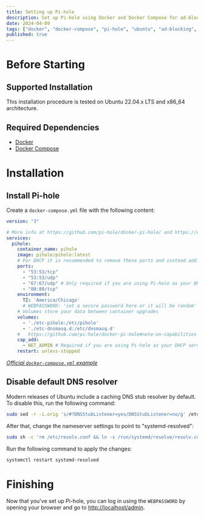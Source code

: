 ```yaml
---
title: Setting up Pi-hole
description: Set up Pi-hole using Docker and Docker Compose for ad-blocking and DNS server
date: 2024-04-09
tags: ["docker", "docker-compose", "pi-hole", "ubuntu", "ad-blocking", "dhcp", "dns"]
published: true
---
```


# Before Starting

## Supported Installation

This installation procedure is tested on Ubuntu 22.04.x LTS and x86_64 architecture.

## Required Dependencies

- [Docker](/blog/docker/installing_docker_and_docker_compose#install-docker)
- [Docker Compose](/blog/docker/installing_docker_and_docker_compose#install-docker-compose-plugin)

# Installation

## Install Pi-hole
Create a `docker-compose.yml` file with the following content:
```yml title="docker-compose.yml"
version: "3"

# More info at https://github.com/pi-hole/docker-pi-hole/ and https://docs.pi-hole.net/
services:
  pihole:
    container_name: pihole
    image: pihole/pihole:latest
    # For DHCP it is recommended to remove these ports and instead add: network_mode: "host"
    ports:
      - "53:53/tcp"
      - "53:53/udp"
      - "67:67/udp" # Only required if you are using Pi-hole as your DHCP server
      - "80:80/tcp"
    environment:
      TZ: 'America/Chicago'
      # WEBPASSWORD: 'set a secure password here or it will be random'
    # Volumes store your data between container upgrades
    volumes:
      - './etc-pihole:/etc/pihole'
      - './etc-dnsmasq.d:/etc/dnsmasq.d'
    #   https://github.com/pi-hole/docker-pi-hole#note-on-capabilities
    cap_add:
      - NET_ADMIN # Required if you are using Pi-hole as your DHCP server, else not needed
    restart: unless-stopped
```
[*Official `docker-compose.yml` example*](https://github.com/pi-hole/docker-pi-hole/blob/master/examples/docker-compose.yml.example)

## Disable default DNS resolver

Modern releases of Ubuntu include a caching DNS stub resolver by default.  
To disable this, run the following command:
```zsh
sudo sed -r -i.orig 's/#?DNSStubListener=yes/DNSStubListener=no/g' /etc/systemd/resolved.conf
```

After that, change the nameserver settings to point to "systemd-resolved":
```zsh
sudo sh -c 'rm /etc/resolv.conf && ln -s /run/systemd/resolve/resolv.conf /etc/resolv.conf'
```

Run the following command to apply the changes:
```zsh
systemctl restart systemd-resolved
```

# Finishing

Now that you've set up Pi-hole, you can log in using the `WEBPASSWORD` by opening your browser and go to [http://localhost/admin](http://localhost/admin).